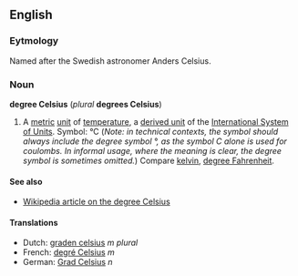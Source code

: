 ==English==
===Eytmology===
Named after the Swedish astronomer Anders Celsius.

===Noun===
'''degree Celsius''' (''plural'' '''degrees Celsius''')

#A [[metric]] [[unit]] of [[temperature]], a [[derived unit]] of the [[International System of Units]].  Symbol: °C (''Note: in technical contexts, the symbol should always include the degree symbol °, as the symbol C alone is used for coulombs.  In informal usage, where the meaning is clear, the degree symbol is sometimes omitted.'')  Compare [[kelvin]], [[degree Fahrenheit]].

====See also====
*[[w:celsius|Wikipedia article on the degree Celsius]]

====Translations====
*Dutch: [[graden celsius]] ''m plural''
*French: [[degré Celsius]] ''m''
*German: [[Grad Celsius]] ''n''